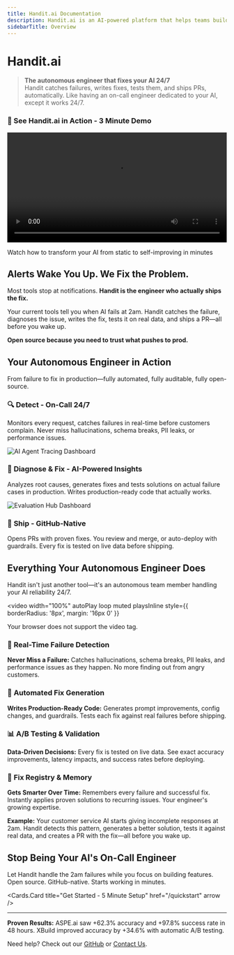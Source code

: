```yaml
---
title: Handit.ai Documentation
description: Handit.ai is an AI-powered platform that helps teams build and deploy intelligent applications at scale.
sidebarTitle: Overview
---
```



# Handit.ai

> **The autonomous engineer that fixes your AI 24/7** <br />
> Handit catches failures, writes fixes, tests them, and ships PRs, automatically. Like having an on-call engineer dedicated to your AI, except it works 24/7.

<div style={{ 
  background: 'linear-gradient(135deg, #1e293b 0%, #334155 100%)', 
  border: '1px solid #475569',
  borderRadius: '12px', 
  padding: '24px', 
  margin: '24px 0',
  textAlign: 'center'
}}>
  <h3 style={{ margin: '0 0 16px 0', color: '#f8fafc' }}>
    🚀 See Handit.ai in Action - 3 Minute Demo
  </h3>
  <video 
    width="100%" 
    controls
    style={{ 
      borderRadius: '8px', 
      border: '1px solid #64748b',
      maxWidth: '800px',
      margin: '0 auto'
    }}
  >
    <source src="https://cdn.handit.ai/Autonomous%20AI%20Monitoring%20and%20Fixing%20(1).mp4" type="video/mp4" />
    Your browser does not support the video tag.
  </video>
  <p style={{ 
    margin: '16px 0 0 0', 
    fontSize: '14px', 
    color: '#cbd5e1',
    fontStyle: 'italic'
  }}>
    Watch how to transform your AI from static to self-improving in minutes
  </p>
</div>

## Alerts Wake You Up. We Fix the Problem.

Most tools stop at notifications. **Handit is the engineer who actually ships the fix.**

Your current tools tell you when AI fails at 2am. Handit catches the failure, diagnoses the issue, writes the fix, tests it on real data, and ships a PR—all before you wake up. 

**Open source because you need to trust what pushes to prod.**



## Your Autonomous Engineer in Action

From failure to fix in production—fully automated, fully auditable, fully open-source.

### 🔍 **Detect - On-Call 24/7**
Monitors every request, catches failures in real-time before customers complain. Never miss hallucinations, schema breaks, PII leaks, or performance issues.

![AI Agent Tracing Dashboard](/assets/overview/tracing.png)

### 🧠 **Diagnose & Fix - AI-Powered Insights** 
Analyzes root causes, generates fixes and tests solutions on actual failure cases in production. Writes production-ready code that actually works.

![Evaluation Hub Dashboard](/assets/overview/evaluation-hub.png)

### 🚀 **Ship - GitHub-Native**
Opens PRs with proven fixes. You review and merge, or auto-deploy with guardrails. Every fix is tested on live data before shipping.

## Everything Your Autonomous Engineer Does

Handit isn't just another tool—it's an autonomous team member handling your AI reliability 24/7.

<video 
  width="100%" 
  autoPlay 
  loop 
  muted 
  playsInline
  style={{ borderRadius: '8px', margin: '16px 0' }}
>
  <source src="/assets/quickstart/pr-review.mp4" type="video/mp4" />
  Your browser does not support the video tag.
</video>

### 🚨 **Real-Time Failure Detection**
**Never Miss a Failure:** Catches hallucinations, schema breaks, PII leaks, and performance issues as they happen. No more finding out from angry customers.

### 🤖 **Automated Fix Generation** 
**Writes Production-Ready Code:** Generates prompt improvements, config changes, and guardrails. Tests each fix against real failures before shipping.

### 📊 **A/B Testing & Validation**
**Data-Driven Decisions:** Every fix is tested on live data. See exact accuracy improvements, latency impacts, and success rates before deploying.

### 🧠 **Fix Registry & Memory**
**Gets Smarter Over Time:** Remembers every failure and successful fix. Instantly applies proven solutions to recurring issues. Your engineer's growing expertise.

**Example:** Your customer service AI starts giving incomplete responses at 2am. Handit detects this pattern, generates a better solution, tests it against real data, and creates a PR with the fix—all before you wake up.


## Stop Being Your AI's On-Call Engineer

Let Handit handle the 2am failures while you focus on building features. Open source. GitHub-native. Starts working in minutes.

<Cards.Card title="Get Started - 5 Minute Setup" href="/quickstart" arrow />

---

**Proven Results:** ASPE.ai saw +62.3% accuracy and +97.8% success rate in 48 hours. XBuild improved accuracy by +34.6% with automatic A/B testing.

Need help? Check out our [GitHub](https://github.com/Handit-AI/handit.ai) or [Contact Us](/more/contact).